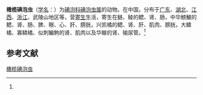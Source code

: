{{Speciesbox
| name = 橄榄碘泡虫
| status = 
| status_system = 
| image = 
| genus = Myxobolus
| species = elaiodes
| authority = (Nie et Li, 1973)<ref name='id9471'>{{cite web| url =http://www.bioinfo.cn/db05/BjdwSpecies.php?action=view&id=9471| title =橄榄碘泡虫| work =《中国动物物种编目数据库》| publisher =中国科学院微生物研究所| author =中国科学院动物研究所| accessdate =2009-04-16| deadurl =yes| archiveurl =https://web.archive.org/web/20160305100438/http://www.bioinfo.cn/db05/BjdwSpecies.php?action=view&id=9471| archivedate =2016-03-05}}</ref>
}}

'''橄榄碘泡虫'''（[[学名|学名]]：{{lang|la|''Myxobolus elaiodes''}}）为[[碘泡科|碘泡科]][[碘泡虫属|碘泡虫属]]的动物。在中国，分布于[[广东|广东]]、[[湖北|湖北]]、[[江西|江西]]、[[浙江|浙江]]、武陵山地区等，营[[寄生|寄生]]生活，寄生在鲢、鲮的鳃、肾、肠，中华鰟鮍的鳃、肾、肠、脾、眼、心、肝、膀胱，兴凯橘的鳃、肾、肝、肌肉、膀胱，大鳍橘、寡鳞橘、似刺鳊鮈的肾、肌肉以及华鳈的肾、输尿管。<ref name='id9471'/>

== 参考文献 ==
{{reflist}}

{{Wikispecies|Myxobolus elaiodes}}

[[Category:碘泡虫属|橄榄碘泡虫]]


{{Cnidarian-stub}}